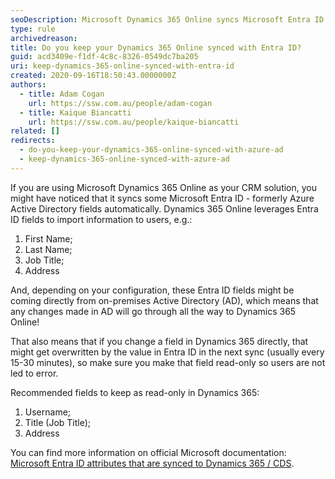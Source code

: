 ```yaml
---
seoDescription: Microsoft Dynamics 365 Online syncs Microsoft Entra ID fields to import user information.
type: rule
archivedreason:
title: Do you keep your Dynamics 365 Online synced with Entra ID?
guid: acd3409e-f1df-4c8c-8326-0549dc7ba205
uri: keep-dynamics-365-online-synced-with-entra-id
created: 2020-09-16T18:50:43.0000000Z
authors:
  - title: Adam Cogan
    url: https://ssw.com.au/people/adam-cogan
  - title: Kaique Biancatti
    url: https://ssw.com.au/people/kaique-biancatti
related: []
redirects:
  - do-you-keep-your-dynamics-365-online-synced-with-azure-ad
  - keep-dynamics-365-online-synced-with-azure-ad
---
```


If you are using Microsoft Dynamics 365 Online as your CRM solution, you might have noticed that it syncs some Microsoft Entra ID - formerly Azure Active Directory fields automatically.
Dynamics 365 Online leverages Entra ID fields to import information to users, e.g.:

1. First Name;
2. Last Name;
3. Job Title;
4. Address

And, depending on your configuration, these Entra ID fields might be coming directly from on-premises Active Directory (AD), which means that any changes made in AD will go through all the way to Dynamics 365 Online!

That also means that if you change a field in Dynamics 365 directly, that might get overwritten by the value in Entra ID in the next sync (usually every 15-30 minutes), so make sure you make that field read-only so users are not led to error.

Recommended fields to keep as read-only in Dynamics 365:

1. Username;
2. Title (Job Title);
3. Address

You can find more information on official Microsoft documentation: [Microsoft Entra ID attributes that are synced to Dynamics 365 / CDS](https://learn.microsoft.com/en-us/entra/identity/hybrid/connect/reference-connect-sync-attributes-synchronized#dynamics-crm).